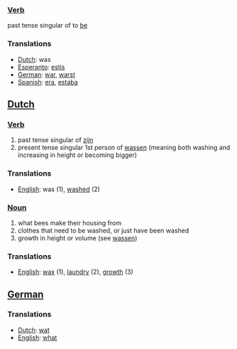 ===[[Verb]]===

past tense singular of to [[be]]

===Translations===

*[[Dutch]]: was
*[[Esperanto]]: [[estis]]
*[[German]]: [[war]], [[warst]]
*[[Spanish]]: [[era]], [[estaba]]

==[[Dutch]]==

===[[Verb]]===

#past tense singular of [[zijn]]
#present tense singular 1st person of [[wassen]] (meaning both washing and increasing in height or becoming bigger)

===Translations===

*[[English]]: was (1), [[washed]] (2)

===[[Noun]]===

#what bees make their housing from
#clothes that need to be washed, or just have been washed
#growth in height or volume (see [[wassen]])

===Translations===

*[[English]]: [[wax]] (1), [[laundry]] (2), [[growth]] (3)

==[[German]]==

===Translations===

*[[Dutch]]: [[wat]]
*[[English]]: [[what]]